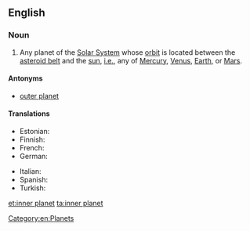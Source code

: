 ==English==

===Noun===
{{en-noun|head=[[inner]] [[planet]]}}

# {{astronomy|planets}} Any planet of the [[Solar System]] whose [[orbit]] is located between the [[asteroid belt]] and the [[sun]], [[i.e.]], any of [[Mercury]], [[Venus]], [[Earth]], or [[Mars]].

====Antonyms====
* [[outer planet]]

====Translations====
{{trans-top|planet of the Solar System with an orbit between the asteroid belt and sun}}
* Estonian: {{t-|et|siseplaneet}}
* Finnish: {{t-|fi|sisäplaneetta}}
* French: {{t-|fr|planète interne|f}}
* German: {{t-|de|innere Planet|m}}
{{trans-mid}}
* Italian: {{t-|it|pianeta interno|m}}
* Spanish: {{t-|es|planeta interno|m}}
* Turkish: {{t-|tr|iç gezegen}}
{{trans-bottom}}

[[Category:en:Planets]]

[[et:inner planet]]
[[ta:inner planet]]